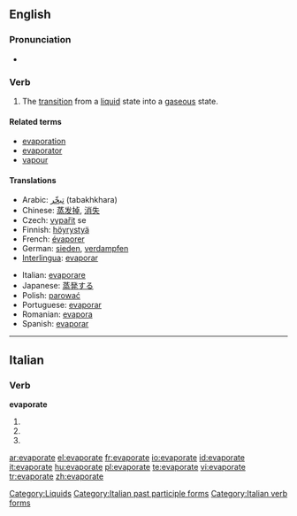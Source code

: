 ==English==

===Pronunciation===
* {{IPA|/ɪˈvapəreɪt/}}

===Verb===
{{en-verb|evaporat|ing}}

# The [[transition]] from a [[liquid]] state into a [[gaseous]] state.

====Related terms====
* [[evaporation]]
* [[evaporator]]
* [[vapour]]

====Translations====
{{top}}
* Arabic: [[تبخّر]] (tabakhkhara)
* Chinese: [[蒸发掉]], [[消失]]
* Czech: [[vypařit]] se
* Finnish: [[höyrystyä]]
* French: [[évaporer]]
* German: [[sieden]], [[verdampfen]]
* [[Interlingua]]: [[evaporar]]
{{mid}}
* Italian: [[evaporare]]
* Japanese: [[蒸発する]]
* Polish: [[parować]]
* Portuguese: [[evaporar]]
* Romanian: [[evapora]]
* Spanish: [[evaporar]]
{{bottom}}

[[Category:Liquids]]

----

==Italian==

===Verb===
'''evaporate'''

# {{form of|[[second-person|Second-person]] [[plural]] [[present tense]]|[[evaporare#Italian|evaporare]]|lang=Italian}}
# {{form of|Second-person plural [[imperative]]|evaporare#Italian|evaporare|lang=Italian}}
# {{form of|[[feminine|Feminine]] plural|[[evaporato]]}}

[[Category:Italian past participle forms]]
[[Category:Italian verb forms]]

[[ar:evaporate]]
[[el:evaporate]]
[[fr:evaporate]]
[[io:evaporate]]
[[id:evaporate]]
[[it:evaporate]]
[[hu:evaporate]]
[[pl:evaporate]]
[[te:evaporate]]
[[vi:evaporate]]
[[tr:evaporate]]
[[zh:evaporate]]
